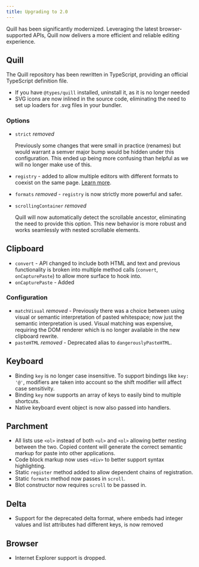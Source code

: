 ```yaml
---
title: Upgrading to 2.0
---
```


Quill has been significantly modernized. Leveraging the latest browser-supported APIs, Quill now delivers a more efficient and reliable editing experience.

## Quill

The Quill repository has been rewritten in TypeScript, providing an official TypeScript definition file.

- If you have `@types/quill` installed, uninstall it, as it is no longer needed
- SVG icons are now inlined in the source code, eliminating the need to set up loaders for .svg files in your bundler.

### Options

- `strict` *removed*

    Previously some changes that were small in practice (renames) but would warrant a semver major bump would be hidden under this configuration.
    This ended up being more confusing than helpful as we will no longer make use of this.

- `registry` - added to allow multiple editors with different formats to coexist on the same page. [Learn more](/docs/registries).
- `formats` *removed* - `registry` is now strictly more powerful and safer.

- `scrollingContainer` *removed*

    Quill will now automatically detect the scrollable ancestor, eliminating the need to provide this option. This new behavior is more robust and works seamlessly with nested scrollable elements.

## Clipboard

- `convert` - API changed to include both HTML and text and previous functionality is broken into multiple method calls (`convert`, `onCapturePaste`) to allow more surface to hook into.
- `onCapturePaste` - Added

### Configuration

- `matchVisual` *removed* - Previously there was a choice between using visual or semantic interpretation of pasted whitespace; now just the semantic interpretation is used. Visual matching was expensive, requiring the DOM renderer which is no longer available in the new clipboard rewrite.
- `pasteHTML` *removed* - Deprecated alias to `dangerouslyPasteHTML`.

## Keyboard

- Binding `key` is no longer case insensitive. To support bindings like `key: '@'`, modifiers are taken into account so the shift modifier will affect case sensitivity.
- Binding `key` now supports an array of keys to easily bind to multiple shortcuts.
- Native keyboard event object is now also passed into handlers.

## Parchment

- All lists use `<ol>` instead of both `<ul>` and `<ol>` allowing better nesting between the two. Copied content will generate the correct semantic markup for paste into other applications.
- Code block markup now uses `<div>` to better support syntax highlighting.
- Static `register` method added to allow dependent chains of registration.
- Static `formats` method now passes in `scroll`.
- Blot constructor now requires `scroll` to be passed in.

## Delta

- Support for the deprecated delta format, where embeds had integer values and list attributes had different keys, is now removed

## Browser

- Internet Explorer support is dropped.
